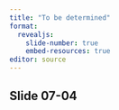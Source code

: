 ```yaml
---
title: "To be determined"
format: 
  revealjs:
    slide-number: true
    embed-resources: true
editor: source
---
```


## Slide 07-04

::: notes

:::

